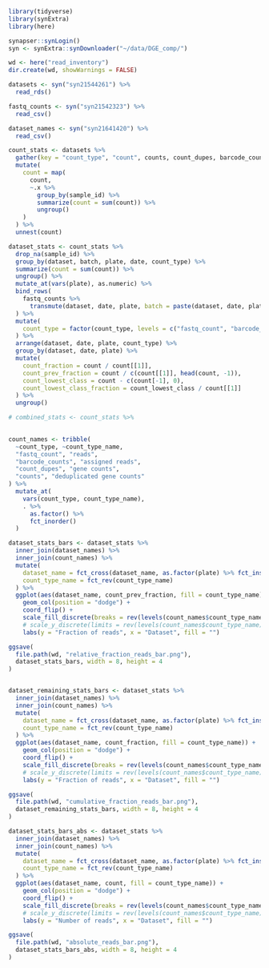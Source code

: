 
```r
library(tidyverse)
library(synExtra)
library(here)

synapser::synLogin()
syn <- synExtra::synDownloader("~/data/DGE_comp/")

wd <- here("read_inventory")
dir.create(wd, showWarnings = FALSE)
```


```r
datasets <- syn("syn21544261") %>%
  read_rds()

fastq_counts <- syn("syn21542323") %>%
  read_csv()

dataset_names <- syn("syn21641420") %>%
  read_csv()
```


```r
count_stats <- datasets %>%
  gather(key = "count_type", "count", counts, count_dupes, barcode_counts) %>%
  mutate(
    count = map(
      count,
      ~.x %>%
        group_by(sample_id) %>%
        summarize(count = sum(count)) %>%
        ungroup()
    )
  ) %>%
  unnest(count)

dataset_stats <- count_stats %>%
  drop_na(sample_id) %>%
  group_by(dataset, batch, plate, date, count_type) %>%
  summarize(count = sum(count)) %>%
  ungroup() %>%
  mutate_at(vars(plate), as.numeric) %>%
  bind_rows(
    fastq_counts %>%
      transmute(dataset, date, plate, batch = paste(dataset, date, plate, sep = "_"), count_type = "fastq_count", count = fastq_count)
  ) %>%
  mutate(
    count_type = factor(count_type, levels = c("fastq_count", "barcode_counts", "count_dupes", "counts"))
  ) %>%
  arrange(dataset, date, plate, count_type) %>%
  group_by(dataset, date, plate) %>%
  mutate(
    count_fraction = count / count[[1]],
    count_prev_fraction = count / c(count[[1]], head(count, -1)),
    count_lowest_class = count - c(count[-1], 0),
    count_lowest_class_fraction = count_lowest_class / count[[1]]
  ) %>%
  ungroup()

# combined_stats <- count_stats %>%
  

```


```r

count_names <- tribble(
  ~count_type, ~count_type_name,
  "fastq_count", "reads",
  "barcode_counts", "assigned reads",
  "count_dupes", "gene counts",
  "counts", "deduplicated gene counts"
) %>%
  mutate_at(
    vars(count_type, count_type_name),
    . %>%
      as.factor() %>%
      fct_inorder()
  )

dataset_stats_bars <- dataset_stats %>%
  inner_join(dataset_names) %>%
  inner_join(count_names) %>%
  mutate(
    dataset_name = fct_cross(dataset_name, as.factor(plate) %>% fct_inseq(), sep = "_"),
    count_type_name = fct_rev(count_type_name)
  ) %>%
  ggplot(aes(dataset_name, count_prev_fraction, fill = count_type_name)) +
    geom_col(position = "dodge") +
    coord_flip() +
    scale_fill_discrete(breaks = rev(levels(count_names$count_type_name))) +
    # scale_y_discrete(limits = rev(levels(count_names$count_type_name))) +
    labs(y = "Fraction of reads", x = "Dataset", fill = "")

ggsave(
  file.path(wd, "relative_fraction_reads_bar.png"),
  dataset_stats_bars, width = 8, height = 4
)


dataset_remaining_stats_bars <- dataset_stats %>%
  inner_join(dataset_names) %>%
  inner_join(count_names) %>%
  mutate(
    dataset_name = fct_cross(dataset_name, as.factor(plate) %>% fct_inseq(), sep = "_"),
    count_type_name = fct_rev(count_type_name)
  ) %>%
  ggplot(aes(dataset_name, count_fraction, fill = count_type_name)) +
    geom_col(position = "dodge") +
    coord_flip() +
    scale_fill_discrete(breaks = rev(levels(count_names$count_type_name))) +
    # scale_y_discrete(limits = rev(levels(count_names$count_type_name))) +
    labs(y = "Fraction of reads", x = "Dataset", fill = "")

ggsave(
  file.path(wd, "cumulative_fraction_reads_bar.png"),
  dataset_remaining_stats_bars, width = 8, height = 4
)

dataset_stats_bars_abs <- dataset_stats %>%
  inner_join(dataset_names) %>%
  inner_join(count_names) %>%
  mutate(
    dataset_name = fct_cross(dataset_name, as.factor(plate) %>% fct_inseq(), sep = "_"),
    count_type_name = fct_rev(count_type_name)
  ) %>%
  ggplot(aes(dataset_name, count, fill = count_type_name)) +
    geom_col(position = "dodge") +
    coord_flip() +
    scale_fill_discrete(breaks = rev(levels(count_names$count_type_name))) +
    # scale_y_discrete(limits = rev(levels(count_names$count_type_name))) +
    labs(y = "Number of reads", x = "Dataset", fill = "")

ggsave(
  file.path(wd, "absolute_reads_bar.png"),
  dataset_stats_bars_abs, width = 8, height = 4
)


```


